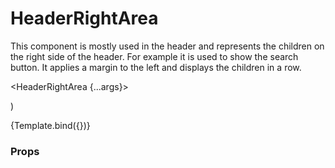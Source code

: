 
<Meta title="Components/Header/HeaderRightArea" component={HeaderRightArea} />

# HeaderRightArea

This component is mostly used in the header and represents the children on the right side of the header. For example it is used to show the search button.
It applies a margin to the left and displays the children in a row.

  <HeaderRightArea {...args}>
    <div className="bg-primary p-4 w-full" />
  </HeaderRightArea>
)

<Canvas>
  <Story name="Default">{Template.bind({})}</Story>
</Canvas>

### Props

<ArgsTable story="Default" />
